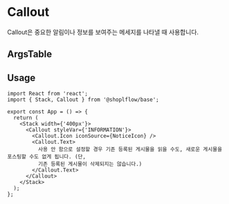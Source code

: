 
<Meta of={CalloutStories} />

# Callout

Callout은 중요한 알림이나 정보를 보여주는 메세지를 나타낼 때 사용합니다.

<Canvas of={CalloutStories.Playground} />


## ArgsTable

<ArgsTable of={Callout} />

## Usage

```tsx
import React from 'react';
import { Stack, Callout } from '@shoplflow/base';

export const App = () => {
  return (
    <Stack width={'400px'}>
      <Callout styleVar={'INFORMATION'}>
        <Callout.Icon iconSource={NoticeIcon} />
        <Callout.Text>
          사용 안 함으로 설정할 경우 기존 등록된 게시물을 읽을 수도, 새로운 게시물을 포스팅할 수도 없게 됩니다. (단,
          기존 등록된 게시물이 삭제되지는 않습니다.)
        </Callout.Text>
      </Callout>
    </Stack>
  );
};
```




